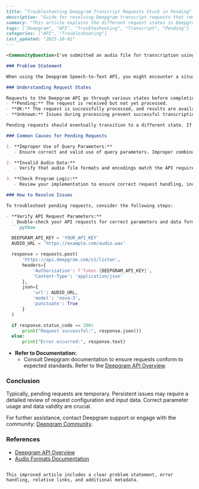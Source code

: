 ```markdown
---
title: "Troubleshooting Deepgram Transcript Requests Stuck in Pending"
description: "Guide for resolving Deepgram transcript requests that remain stuck in the 'Pending' state."
summary: "This article explains the different request states in Deepgram's Speech-to-Text API and provides troubleshooting steps for resolving transcript requests that remain stuck in the 'Pending' state for an extended period, ensuring smooth operation and accurate transcriptions."
tags: ["Deepgram", "API", "Troubleshooting", "Transcript", "Pending"]
categories: ["API", "Troubleshooting"]
last_updated: "2023-10-01"
---

<CommunityQuestion>I've submitted an audio file for transcription using the Deepgram API, but it's been stuck in the 'Pending' state for several hours. What could be causing this delay, and how can I resolve it?</CommunityQuestion>

### Problem Statement

When using the Deepgram Speech-to-Text API, you might encounter a situation where your transcript requests are stuck in the "Pending" state for an extended period. This can hinder the workflow by delaying the availability of transcriptions necessary for your application.

### Understanding Request States

Requests to the Deepgram API go through various states before completion. Key states include:
- **Pending:** The request is received but not yet processed.
- **OK:** The request is successfully processed, and results are available.
- **Unknown:** Issues during processing prevent successful transcription.

Pending requests should eventually transition to a different state. If they do not, this may indicate problems with request parameters or audio data.

### Common Causes for Pending Requests

1. **Improper Use of Query Parameters:**
   - Ensure correct and valid use of query parameters. Improper combinations can lead to processing delays.

2. **Invalid Audio Data:**
   - Verify that audio file formats and encodings match the API requirements. See [Audio Formats Documentation](/docs/audio-formats).

3. **Check Program Logic:**
   - Review your implementation to ensure correct request handling, including proper closure of sockets.

### How to Resolve Issues

To troubleshoot pending requests, consider the following steps:

- **Verify API Request Parameters:**
  - Double-check your API requests for correct parameters and data format. Example:
  ```python

  DEEPGRAM_API_KEY = 'YOUR_API_KEY'
  AUDIO_URL = 'https://example.com/audio.wav'

  response = requests.post(
      'https://api.deepgram.com/v1/listen',
      headers={
          'Authorization': f'Token {DEEPGRAM_API_KEY}',
          'Content-Type': 'application/json'
      },
      json={
          'url': AUDIO_URL,
          'model': 'nova-3',
          'punctuate': True
      }
  )

  if response.status_code == 200:
      print("Request successful:", response.json())
  else:
      print("Error occurred:", response.text)
  ```

- **Refer to Documentation:**
  - Consult Deepgram documentation to ensure requests conform to expected standards. Refer to the [Deepgram API Overview](/reference/deepgram-api-overview).

### Conclusion

Typically, pending requests are temporary. Persistent issues may require a detailed review of request configuration and input data. Correct parameter usage and data validity are crucial.

For further assistance, contact Deepgram support or engage with the community: [Deepgram Community](https://discord.gg/deepgram).

### References
- [Deepgram API Overview](/reference/deepgram-api-overview)
- [Audio Formats Documentation](/docs/audio-formats)
```

This improved article includes a clear problem statement, error handling, relative links, and additional metadata.
